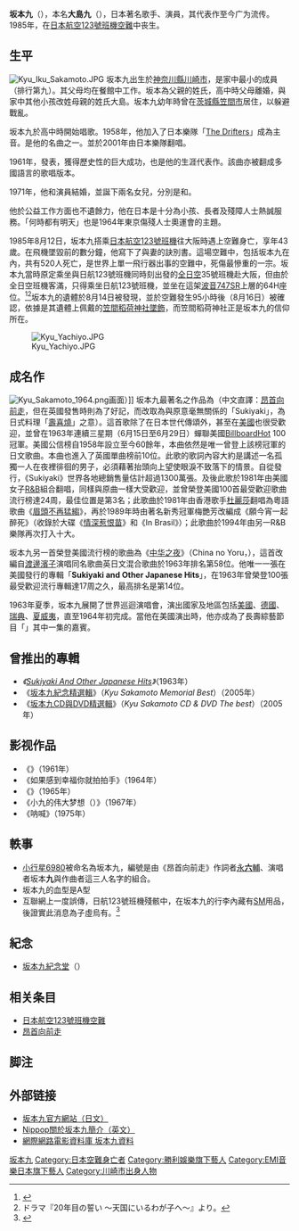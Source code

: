 {{noteTA
|1=zh-hant:昂首向前走; zh-hans:昂首向前走; zh-sg:昂首向前行
}}
{{藝人
| 姓名 = 坂本九
| 類型= 男歌手
| 圖片 = Kyu sakamoto.png
| 圖片簡介 = 1960年代初的坂本九
| 本名 = 大島 九
| 外文名 = 坂本 九
| 外文=日文
| 英文名 = 
| 綽號 = 
| 出生日期 = {{birth date|1941|12|10}}
| 出生地點 = {{JPN-EMP}}[[神奈川縣|神奈川縣]][[川崎市|川崎市]]
| 逝世日期 = {{death_date_and_age|1985|8|12|1941|12|10}}
| 逝世地點 = {{flag|JPN|1947}}[[群馬縣|群馬縣]][[多野郡|多野郡]][[上野村|上野村]]{{tsl|ja|高天原山}}{{tsl|ja|御巣鷹の尾根|御巢鷹之尾根}}
| 死因 = [[日本航空123號班機空難|日本航空123號班機空難]]
| 職業 = [[歌手|歌手]]、[[作曲家|作曲家]]、[[演員|演員]]
| 教育程度 = 
| 身高 = 
| 活躍年代 = 1958年至1985年
| 唱片公司 = 
| 經紀公司 = 
| 代表作 = 《[[昂首向前走|昂首向前走]]》
| 相關團體 = 
| 網站 = 
| IMDb = 
}}

{{japanese|japanese=坂本九|kana=さかもときゅう|romaji=Sakamoto Kyū}}

'''坂本九'''（{{bd|1941年|12月10日|1985年|8月12日|catIdx=Sakamoto Kyuu}}），本名'''大島九'''（{{Lang-ja|おおじま ひさし}}），日本著名歌手、演員，其代表作{{nihongo|《[[昂首向前走|昂首向前走]]》|上を向いて歩こう}}至今广为流传。1985年，在[[日本航空123號班機空難|日本航空123號班機空難]]中丧生。

== 生平 ==
[[File:Kyu_Iku_Sakamoto.JPG|thumb]]
坂本九出生於[[神奈川縣|神奈川縣]][[川崎市|川崎市]]，是家中最小的成員（排行第九）。其父母均在餐館中工作。坂本為父親的姓氏，高中時父母離婚，與家中其他小孩改姓母親的姓氏大島。坂本九幼年時曾在[[茨城縣|茨城縣]][[笠間市|笠間市]]居住，以躲避戰亂。

坂本九於高中時開始唱歌。1958年，他加入了日本樂隊「[[The_Drifters|The Drifters]]」成為主音。{{nihongo|《何時都有明天》|明日があるさ}}是他的名曲之一。並於2001年由日本樂隊{{link-en|Ulfuls|Ulfuls}}翻唱。

1961年，發表{{nihongo|《[[昂首向前走|昂首向前走]]》|上を向いて歩こう}}，獲得歷史性的巨大成功，也是他的生涯代表作。該曲亦被翻成多國語言的歌唱版本。

1971年，他和演員{{tsl|ja|柏木由紀子}}結婚，並誕下兩名女兒，分別是{{tsl|ja|大島花子}}和{{tsl|ja|舞坂ゆき子}}。

他於公益工作方面也不遺餘力，他在日本是十分為小孩、長者及殘障人士熱誠服務。「何時都有明天」也是1964年東京傷殘人士奧運會的主題。

1985年8月12日，坂本九搭乘[[日本航空123號班機空難|日本航空123號班機]]往大阪時遇上空難身亡，享年43歲。在飛機墜毀前的數分鐘，他寫下了與妻{{tsl|ja|柏木由紀子}}的訣別書。這場空難中，包括坂本九在內，共有520人死亡，是世界上單一飛行器出事的空難中，死傷最慘重的一宗。坂本九當時原定乘坐與日航123號班機同時刻出發的[[全日空|全日空]]35號班機赴大阪，但由於全日空班機客滿，只得乘坐日航123號班機，並坐在這架[[波音747|波音747SR]]上層的64H座位。<ref>{{cite web|url=http://www.webreport.jp/9898.html|title=【日航機墜落事故から２８年】　坂本九さんの死とともに～元マネージャーの静かな夏～|publisher=日本Ｗｅｂリポート＆ニュース|date=2013-08-26|accessdate=2019-08-12|archive-url=https://web.archive.org/web/20140826161303/http://www.webreport.jp/9898.html|archive-date=2014-08-26|dead-url=yes}}</ref><ref>ドラマ『20年目の誓い 〜天国にいるわが子へ〜』より。</ref>坂本九的遺體於8月14日被發現，並於空難發生95小時後（8月16日）被確認，依據是其遺體上佩戴的[[笠間稻荷神社|笠間稻荷神社]][[墜飾|墜飾]]，而笠間稻荷神社正是坂本九的信仰所在。

[[File:Kyu_Yachiyo.JPG|thumb]]

== 成名作 ==
[[File:Kyu_Sakamoto_1964.png|thumb]]画面）]]
坂本九最著名之作品為{{lang|ja|《上を向いて歩こう》}}（中文直譯：[[昂首向前走|昂首向前走]]，但在英國發售時則為了好記，而改取為與原意毫無關係的「Sukiyaki」，為日式料理「[[壽喜燒|壽喜燒]]」之意）。這首歌除了在日本世代傳頌外，甚至在[[美國|美國]]也很受歡迎，並曾在1963年連續三星期（6月15日至6月29日）蟬聯美國[[Billboard|Billboard]]Hot 100冠軍。美國公信榜自1958年設立至今60餘年，本曲依然是唯一曾登上該榜冠軍的日文歌曲。本曲也進入了英國單曲榜前10位。此歌的歌詞內容大約是講述一名孤獨一人在夜裡徘徊的男子，必須藉著抬頭向上望使眼淚不致落下的情景。自從發行，《Sukiyaki》世界各地總銷售量估計超過1300萬張。及後此歌於1981年由美國女子[[R&B|R&B]]組合{{link-en|A Taste of Honey|A Taste of Honey (band)}}翻唱，同樣與原曲一樣大受歡迎，並曾榮登美國100首最受歡迎歌曲流行榜達24周，最佳位置是第3名；此歌曲於1981年由香港歌手[[杜麗莎|杜麗莎]]翻唱為粵語歌曲《[[眉頭不再猛縐|眉頭不再猛縐]]》，再於1989年時由著名新秀冠軍梅艷芳改編成《願今宵一起醉死》（收錄於大碟《[[情深惹恨苗|情深惹恨苗]]》和《In Brasil》）；此歌曲於1994年由另一R&B樂隊{{link-en|4 P.M.|4 P.M.}}再次打入十大。

坂本九另一首榮登美國流行榜的歌曲為《[[中华之夜_(歌曲)|中华之夜]]》（China no Yoru，{{lang|ja|チャイナの夜}}），這首改編自[[渡邊濱子|渡邊濱子]]演唱同名歌曲英日文混合歌曲於1963年排名第58位。他唯一一張在美國發行的專輯「'''Sukiyaki and Other Japanese Hits'''」，在1963年曾榮登100張最受歡迎流行專輯達17周之久，最高排名是第14位。

1963年夏季，坂本九展開了世界巡迴演唱會，演出國家及地區包括[[美國|美國]]、[[德国|德國]]、[[瑞典|瑞典]]、[[夏威夷|夏威夷]]，直至1964年初完成。當他在美國演出時，他亦成為了長壽綜藝節目「{{le|蘇利文劇場|The Ed Sullivan Show}}」其中一集的嘉賓。

== 曾推出的專輯 ==
* ''《[[Sukiyaki_And_Other_Japanese_Hits|Sukiyaki And Other Japanese Hits]]》''（1963年） 
* 《[[坂本九紀念精選輯|坂本九紀念精選輯]]》（''Kyu Sakamoto Memorial Best''）（2005年）
* 《[[坂本九CD與DVD精選輯|坂本九CD與DVD精選輯]]》（''Kyu Sakamoto CD & DVD The best''）（2005年）

== 影视作品 ==
* 《{{lang|ja|喜劇 駅前団地}}》（1961年）
* 《如果感到幸福你就拍拍手》（1964年）
* 《{{lang|ja|ガリバーの宇宙旅行}}》（1965年）
* 《小九的伟大梦想（{{lang|ja|九ちゃんのでっかい夢}}）》（1967年）
* 《呐喊》（1975年）

== 軼事 ==
* [[小行星6980|小行星6980]]被命名為坂本九，編號是由《昂首向前走》作詞者[[永六輔|永'''六'''輔]]、演唱者坂本'''九'''與作曲者{{link-ja|中村八大|中村八大|中村'''八'''大}}這三人名字的組合。
* 坂本九的血型是A型
* 互聯網上一度誤傳，日航123號班機殘骸中，在坂本九的行李內藏有[[施虐與受虐|SM]]用品，後證實此消息為子虛烏有。<ref>{{cite web |url=http://www.japantoday.com/jp/news/378263 |title=存档副本 |accessdate=2007-10-13 |deadurl=yes |archiveurl=https://web.archive.org/web/20071016184213/http://www.japantoday.com/jp/news/378263 |archivedate=2007-10-16 }}</ref>

== 紀念 ==
* [[坂本九紀念堂|坂本九紀念堂]]（{{lang|ja|坂本九思い出記念館}}）

== 相关条目 ==
* [[日本航空123號班機空難|日本航空123號班機空難]]
* [[昂首向前走|昂首向前走]]

== 脚注 ==
{{Portal box|日本|音乐}}
{{reflist}}

== 外部链接 ==
{{Commonscat|Kyu Sakamoto}}
* [http://www.sakamoto-kyu.com 坂本九官方網站（日文）]{{Wayback|url=http://www.sakamoto-kyu.com/ |date=20200920063139 }}
* [https://web.archive.org/web/20071012192754/http://nippop.com/artist/artist_id-117/artist_name-kyu_sakamoto/ Nippop關於坂本九簡介（英文）] 
* [http://www.imdb.com/name/nm0757085 網際網路電影資料庫 坂本九資料]{{Wayback|url=http://www.imdb.com/name/nm0757085 |date=20090102183218 }}

{{NHK紅白歌合戰紅組白組主持人}}

{{Authority control}}
{{DEFAULTSORT:Sakamoto Kyuu}}
[[Category:坂本九|]]
[[Category:日本空難身亡者|Category:日本空難身亡者]]
[[Category:勝利娛樂旗下藝人|Category:勝利娛樂旗下藝人]]
[[Category:EMI音樂日本旗下藝人|Category:EMI音樂日本旗下藝人]]
[[Category:川崎市出身人物|Category:川崎市出身人物]]